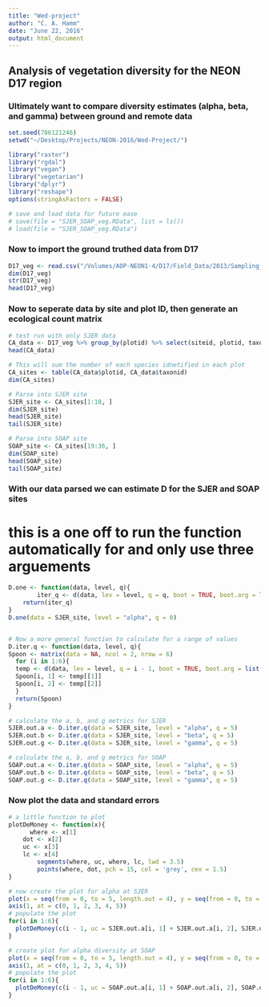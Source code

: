 ```yaml
---
title: "Wed-project"
author: "C. A. Hamm"
date: "June 22, 2016"
output: html_document
---
```


## Analysis of vegetation diversity for the NEON D17 region
### Ultimately want to compare diversity estimates (alpha, beta, and gamma) between ground and remote data

```r
set.seed(786121246)
setwd("~/Desktop/Projects/NEON-2016/Wed-Project/")

library("raster")
library("rgdal")
library("vegan")
library("vegetarian")
library("dplyr")
library("reshape")
options(stringAsFactors = FALSE)

# save and load data for future ease
# save(file = "SJER_SOAP_veg.RData", list = ls())
# load(file = "SJER_SOAP_veg.RData")
```

### Now to import the ground truthed data from D17

```r
D17_veg <- read.csv("/Volumes/AOP-NEON1-4/D17/Field_Data/2013/Sampling_Data/D17_Vegetation_Structure/D17_2013_vegStr.csv")
dim(D17_veg)
str(D17_veg)
head(D17_veg)
```

### Now to seperate data by site and plot ID, then generate an ecological count matrix

```r
# test run with only SJER data
CA_data <- D17_veg %>% group_by(plotid) %>% select(siteid, plotid, taxonid) 
head(CA_data)

# This will sum the number of each species idnetified in each plot 
CA_sites <- table(CA_data$plotid, CA_data$taxonid)
dim(CA_sites)

# Parse into SJER site
SJER_site <- CA_sites[1:18, ]
dim(SJER_site)
head(SJER_site)
tail(SJER_site)

# Parse into SOAP site
SOAP_site <- CA_sites[19:36, ]
dim(SOAP_site)
head(SOAP_site)
tail(SOAP_site)
```

### With our data parsed we can estimate D for the SJER and SOAP sites
# this is a one off to run the function automatically for and only use three arguements
```r
D.one <- function(data, level, q){
		iter_q <- d(data, lev = level, q = q, boot = TRUE, boot.arg = list(num.iter = 1e3))
	return(iter_q)
}
D.one(data = SJER_site, level = "alpha", q = 0)


# Now a more general function to calculate for a range of values
D.iter.q <- function(data, level, q){
Spoon <- matrix(data = NA, ncol = 2, nrow = 6)
  for (i in 1:6){
  temp <- d(data, lev = level, q = i - 1, boot = TRUE, boot.arg = list(num.iter = 1e3))
  Spoon[i, 1] <- temp[[1]]
  Spoon[i, 2] <- temp[[2]]
  }
  return(Spoon)
}

# calculate the a, b, and g metrics for SJER
SJER.out.a <- D.iter.q(data = SJER_site, level = "alpha", q = 5)
SJER.out.b <- D.iter.q(data = SJER_site, level = "beta", q = 5)
SJER.out.g <- D.iter.q(data = SJER_site, level = "gamma", q = 5)

# calculate the a, b, and g metrics for SOAP
SOAP.out.a <- D.iter.q(data = SOAP_site, level = "alpha", q = 5)
SOAP.out.b <- D.iter.q(data = SOAP_site, level = "beta", q = 5)
SOAP.out.g <- D.iter.q(data = SOAP_site, level = "gamma", q = 5)
```

### Now plot the data and standard errors

```r
# a little function to plot
plotDeMoney <- function(x){
	  where <- x[1]
  	dot <- x[2]
  	uc <- x[3]
    lc <- x[4]	
		segments(where, uc, where, lc, lwd = 3.5)
		points(where, dot, pch = 15, col = 'grey', cex = 1.5)
}

# now create the plot for alpha at SJER
plot(x = seq(from = 0, to = 5, length.out = 4), y = seq(from = 0, to = 3.5, length.out = 4), xaxt = "n", type = "n", ylab = expression(paste(italic(alpha))), las = 1, xlab = expression(paste(italic("q"))))
axis(1, at = c(0, 1, 2, 3, 4, 5))
# populate the plot
for(i in 1:6){
  plotDeMoney(c(i - 1, uc = SJER.out.a[i, 1] + SJER.out.a[i, 2], SJER.out.a[i, 1], lc = SJER.out.a[i, 1] - SJER.out.a[i, 2]))
}

# create plot for alpha diversity at SOAP
plot(x = seq(from = 0, to = 5, length.out = 4), y = seq(from = 0, to = 6, length.out = 4), xaxt = "n", type = "n", ylab = expression(paste(italic(alpha))), las = 1, xlab = expression(paste(italic("q"))))
axis(1, at = c(0, 1, 2, 3, 4, 5))
# populate the plot
for(i in 1:6){
  plotDeMoney(c(i - 1, uc = SOAP.out.a[i, 1] + SOAP.out.a[i, 2], SOAP.out.a[i, 1], lc = SOAP.out.a[i, 1] - SOAP.out.a[i, 2]))
}
```


